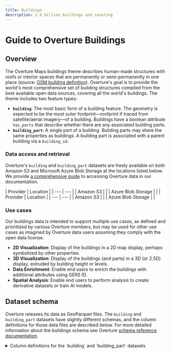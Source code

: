 ```yaml
---
title: Buildings
description: 2.6 billion buildings and counting
---
```



# Guide to Overture Buildings

## Overview

The Overture Maps buildings theme describes human-made structures with roofs or interior spaces that are permanently or semi-permanently in one place (source: [OSM building definition](https://wiki.openstreetmap.org/wiki/Key:building)). Overture's goal is to provide the world's most comprehensive set of building structures compiled from the best available open data sources, covering all the world's buildings. The theme includes two feature types:

- **`building`**: The most basic form of a building feature. The geometry is expected to be the most outer footprint&mdash;roofprint if traced from satellite/aerial imagery&mdash;of a building. Buildings have a boolean attribute `has_parts` that describe whether there are any associated building parts.
- **`building_part`**: A single part of a building. Building parts may share the same properties as buildings. A building part is associated with a parent building via a `building_id`.

### Data access and retrieval

Overture's `building` and `building_part` datasets are freely available on both Amazon S3 and Microsoft Azure Blob Storage at the locations listed below. We provide [a comprehensive guide](https://docs.overturemaps.org/getting-data/) to accessing Overture data in our documentation.

<Tabs>
  <TabItem value="building" label="building" default>
    | Provider | Location |
    | --- | --- |
    | Amazon S3 | <QueryBuilder query="s3://overturemaps-us-west-2/release/__OVERTURE_RELEASE/theme=buildings/type=building/*" language="text"></QueryBuilder> |
    | Azure Blob Storage | <QueryBuilder query="https://overturemapswestus2.blob.core.windows.net/release/__OVERTURE_RELEASE/theme=buildings/type=building/*" language="text"></QueryBuilder> |
  </TabItem>
  <TabItem value="building_part" label="building_part">
    | Provider | Location |
    | --- | --- |
    | Amazon S3 | <QueryBuilder query="s3://overturemaps-us-west-2/release/__OVERTURE_RELEASE/theme=buildings/type=building_part/*" language="text"></QueryBuilder> |
    | Azure Blob Storage | <QueryBuilder query="https://overturemapswestus2.blob.core.windows.net/release/__OVERTURE_RELEASE/theme=buildings/type=building_part/*" language="text"></QueryBuilder> |
  </TabItem>
</Tabs>

### Use cases

Our buildings data is intended to support multiple use cases, as defined and prioritized by various Overture members, but may be used for other use cases as imagined by Overture data users assuming they comply with the open data license.

- **2D Visualization**: Display of the buildings in a 2D map display, perhaps symbolized by other properties.
- **3D Visualization**: Display of the buildings (and parts) in a 3D (or 2.5D) display, extruded by building height or levels.
- **Data Enrichment**: Enable end users to enrich the buildings with additional attributes using GERS ID.
- **Spatial Analysis**: Enable end users to perform analysis to create derivative datasets or train AI models.


## Dataset schema

Overture releases its data as GeoParquet files. The `building` and `building_part` datasets have slightly different schemas, and the column definitions for those data files are described below. For more detailed information about the buildings schema see Overture [schema reference documentation](https://docs.overturemaps.org/schema/). 

<details>
	<summary>Column definitions for the `building` and `building_part` datasets</summary>
<div>
<Tabs>
<TabItem value="building" label="building" default>

| column | type | description |
| --- | --- | --- |
| id | string | A feature ID that may be associated with the Global Entity Reference System (GERS) if—and-only-if the feature represents an entity that is part of GERS. |
| geometry | binary | A building's geometry is defined as its footprint or roofprint (if traced from aerial/satellite imagery). It MUST be a Polygon or MultiPolygon as defined by the GeoJSON schema. |
| bbox | struct | Area defined by two longitudes and two latitudes: latitude is a decimal number between -90.0 and 90.0; longitude is a decimal number between -180.0 and 180.0. |
| version | integer | Version number of the feature, incremented in each Overture release where the geometry or attributes of this feature changed. |
| sources | struct | The array of source information for the properties of a given feature. Each source object lists the property in JSON Pointer notation and the dataset from which that specific value originated. |
| subtype | string | A broad category of the building type and purpose. |
| names | struct | The name associated with the feature. The first entry in the array of names must have a "local" language. |
| class | string | Further delineation of the building's built purpose. |
| level | integer | The building feature's Z-order, i.e., stacking order. A Z-order of 0 is ground level. |
| has_parts | boolean | Flag indicating whether the building has parts. |
| is_underground | boolean | Whether the entire building or part is completely below ground. This is useful for rendering which typically omits these buildings or styles them differently because they are not visible above ground. This is different than the level column which is used to indicate z-ordering of elements and negative values may be above ground. |
| height | double | Height of the building or part in meters. The height is the distance from the lowest point to the highest point. |
| num_floors | integer | Number of above-ground floors of the building or part. |
| num_floors_underground | integer | Number of below-ground floors of the building or part. |
| min_height | double | The height of the bottom part of building in meters. Used if a building or part of building starts above the ground level. |
| min_floor | integer | The "start" floor of a building or building part. Indicates that the building or part is "floating" and its bottom-most floor is above ground level, usually because it is part of a larger building in which some parts do reach ground level. |
| facade_color | string | The color (name or color triplet) of the facade of a building or building part in hexadecimal. |
| facade_material | string | The outer surface material of building facade. |
| roof_material | string | The outermost material of the roof. |
| roof_shape | string | The shape of the roof. |
| roof_direction | double | Bearing of the roof ridge line. |
| roof_orientation | string | Orientation of the roof shape relative to the footprint shape. Either "along" or "across." |
| roof_color | string | The color (name or color triplet) of the roof of a building or building part in hexadecimal. |
| roof_height | double | The height of the building roof in meters. This represents the distance from the base of the roof to the highest point of the roof. |
| filename | string | Name of the file being queried. |
| theme | varchar | Name of the Overture theme being queried. |
| type | varchar | Name of the Overture feature type being queried. |

</TabItem>
<TabItem value="building_part" label="building_part" default>

| column | type | description |
| --- | --- | --- |
| id | string | A feature ID that may be associated with the Global Entity Reference System (GERS) if—and-only-if the feature represents an entity that is part of GERS. |
| geometry | binary | The geometry of a single building part. It MUST be a Polygon or MultiPolygon as defined by the GeoJSON schema. |
| bbox | struct | Area defined by two longitudes and two latitudes: latitude is a decimal number between -90.0 and 90.0; longitude is a decimal number between -180.0 and 180.0. |
| version | integer | Version number of the feature, incremented in each Overture release where the geometry or attributes of this feature changed. |
| sources | struct | The array of source information for the properties of a given feature. Each source object lists the property in JSON Pointer notation and the dataset from which that specific value originated. |
| names | struct | The name associated with the feature. The first entry in the array of names must have a "local" language. |
| level | integer | The building feature's Z-order, i.e., stacking order. A Z-order of 0 is ground level. |
| is_underground | boolean | Whether the entire building or part is completely below ground. This is useful for rendering which typically omits these buildings or styles them differently because they are not visible above ground. This is different than the level column which is used to indicate z-ordering of elements and negative values may be above ground. |
| height | double | Height of the building or part in meters. The height is the distance from the lowest point to the highest point. |
| num_floors | integer | Number of above-ground floors of the building or part. |
| num_floors_underground | integer | Number of below-ground floors of the building or part. |
| min_height | double | The height of the bottom part of building in meters. Used if a building or part of building starts above the ground level. |
| min_floor | integer | The "start" floor of a building or building part. Indicates that the building or part is "floating" and its bottom-most floor is above ground level, usually because it is part of a larger building in which some parts do reach ground level. |
| facade_color | string | The color (name or color triplet) of the facade of a building or building part in hexadecimal. |
| facade_material | string | The outer surface material of building facade. |
| roof_material | string | The outermost material of the roof. |
| roof_shape | string | The shape of the roof. |
| roof_direction | double | Bearing of the roof ridge line. |
| roof_orientation | string | Orientation of the roof shape relative to the footprint shape. Either "along" or "across." |
| roof_color | string | The color (name or color triplet) of the roof of a building or building part in hexadecimal. |
| roof_height | double | The height of the building roof in meters. This represents the distance from the base of the roof to the highest point of the roof. |
| building_id | string | The building ID to which this part belongs. |
| filename | string | Name of the file being queried. |
| theme | string | Name of the Overture theme being queried. |
| type | string | Name of the Overture feature type being queried. |

</TabItem>
</Tabs>
</div>
</details>


